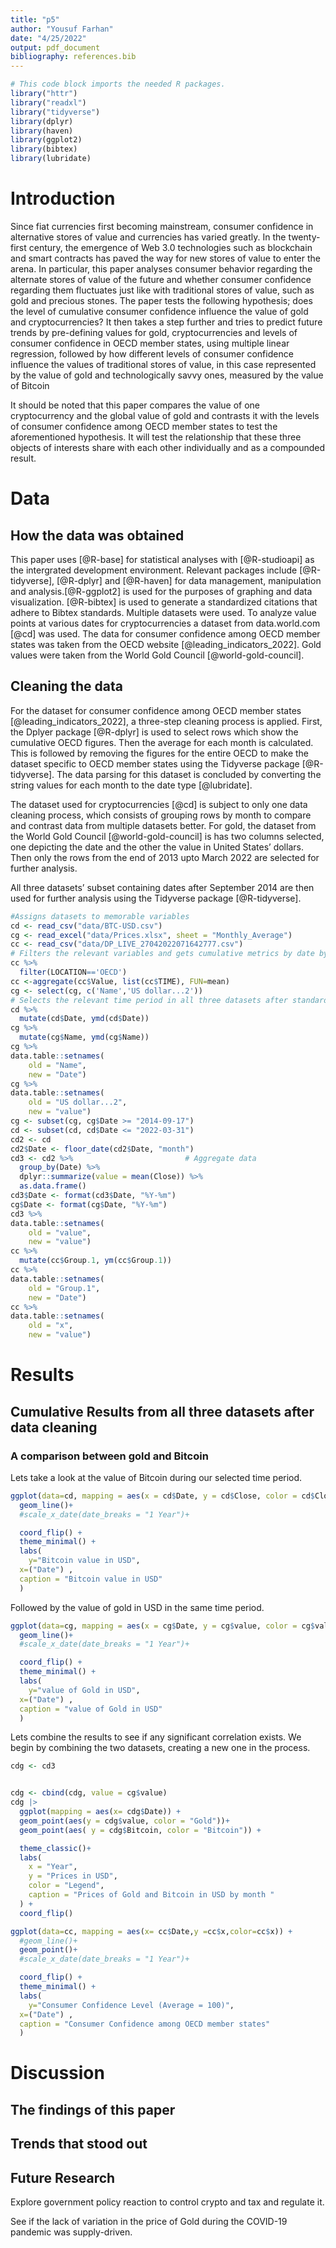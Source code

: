 ```yaml
---
title: "p5"
author: "Yousuf Farhan"
date: "4/25/2022"
output: pdf_document
bibliography: references.bib 
---
```


```r
# This code block imports the needed R packages.
library("httr")
library("readxl")
library("tidyverse")
library(dplyr)
library(haven)
library(ggplot2)
library(bibtex)
library(lubridate)
```
```{=tex}
\begin{centering}
{\bf Abstract}
\\
Inaccurate forecasting, even if used to increase consumer confidence, seems to create catastrophic long-term results. By analyzing once-booming economies which experienced such catastrophes based on data provided by the IMF, we reach a conclusion that verifies just that; disproportionate, positive economic expectations are a precursor to economic collapse. Baseless yet optimistic forecasts made by private entities tend to yield similar results; overt optimism in forecasts may or may not facilitate short-term booms, but they do tend to wreck long-term havoc. This reproduction analyzes Beaudry and Willem's (2021), however, a notable observation is also made. A minor critique of their formula to calculate aggregates leads us to recomputing these values, which show their results to be slightly exaggerated, but their point is still applicable.
\end{centering}
```

\newpage


# Introduction

Since fiat currencies first becoming mainstream, consumer confidence in alternative stores of value and currencies has varied greatly. In the twenty-first century, the emergence of Web 3.0 technologies such as blockchain and smart contracts has paved the way for new stores of value to enter the arena. In particular, this paper analyses consumer behavior regarding the alternate stores of value of the future and whether consumer confidence regarding them fluctuates just like with traditional stores of value, such as gold and precious stones. The paper tests the following hypothesis; does the level of cumulative consumer confidence influence the value of gold and cryptocurrencies? It then takes a step further and tries to predict future trends by pre-defining values for gold, cryptocurrencies and levels of consumer confidence in OECD member states, using multiple linear regression, followed by how different levels of consumer confidence influence the values of traditional stores of value, in this case represented by the value of gold and technologically savvy ones, measured by the value of Bitcoin

It should be noted that this paper compares the value of one cryptocurrency and the global value of gold and contrasts it with the levels of consumer confidence among OECD member states to test the aforementioned hypothesis. It will test the relationship that these three objects of interests share with each other individually and as a compounded result. 


\newpage


# Data

## How the data was obtained
This paper uses [@R-base] for statistical analyses with [@R-studioapi] as the intergrated development environment. Relevant packages include [@R-tidyverse], [@R-dplyr] and [@R-haven] for data management, manipulation and analysis.[@R-ggplot2] is used for the purposes of graphing and data visualization. [@R-bibtex] is used to generate a standardized citations that adhere to Bibtex standards. Multiple datasets were used. To analyze value points at various dates for cryptocurrencies a dataset from data.world.com [@cd] was used. The data for consumer confidence among OECD member states was taken from the OECD website [@leading_indicators_2022]. Gold values were taken from the World Gold Council [@world-gold-council].

## Cleaning the data

For the dataset for consumer confidence among OECD member states [@leading_indicators_2022], a three-step cleaning process is applied. First, the Dplyer package [@R-dplyr] is used to select rows which show the cumulative OECD figures. Then the average for each month is calculated. This is followed by removing the figures for the entire OECD to make the dataset specific to OECD member states using the Tidyverse package [@R-tidyverse]. The data parsing for this dataset is concluded by converting the string values for each month to the date type [@lubridate].

The dataset used for cryptocurrencies [@cd] is subject to only one data cleaning process, which consists of grouping rows by month to compare and contrast data from multiple datasets better. For gold, the dataset from the World Gold Council [@world-gold-council] is has two columns selected, one depicting the date and the other the value in United States' dollars. Then only the rows from the end of 2013 upto March 2022 are selected for further analysis.

All three datasets' subset containing dates after September 2014 are then used for further analysis using the Tidyverse package [@R-tidyverse].     
```r
#Assigns datasets to memorable variables
cd <- read_csv("data/BTC-USD.csv")
cg <- read_excel("data/Prices.xlsx", sheet = "Monthly_Average")
cc <- read_csv("data/DP_LIVE_27042022071642777.csv")
# Filters the relevant variables and gets cumulative metrics by date by taking the per monthly average
cc %>%
  filter(LOCATION=='OECD')
cc <-aggregate(cc$Value, list(cc$TIME), FUN=mean)
cg <- select(cg, c('Name','US dollar...2'))
# Selects the relevant time period in all three datasets after standardizing date formats and column names
cd %>%
  mutate(cd$Date, ymd(cd$Date))
cg %>%
  mutate(cg$Name, ymd(cg$Name)) 
cg %>% 
data.table::setnames(
    old = "Name",
    new = "Date")
cg %>% 
data.table::setnames(
    old = "US dollar...2",
    new = "value")
cg <- subset(cg, cg$Date >= "2014-09-17")
cd <- subset(cd, cd$Date <= "2022-03-31")
cd2 <- cd
cd2$Date <- floor_date(cd2$Date, "month")
cd3 <- cd2 %>%                         # Aggregate data
  group_by(Date) %>% 
  dplyr::summarize(value = mean(Close)) %>% 
  as.data.frame()
cd3$Date <- format(cd3$Date, "%Y-%m")
cg$Date <- format(cg$Date, "%Y-%m")
cd3 %>% 
data.table::setnames(
    old = "value",
    new = "value")
cc %>%
  mutate(cc$Group.1, ym(cc$Group.1))
cc %>% 
data.table::setnames(
    old = "Group.1",
    new = "Date")
cc %>% 
data.table::setnames(
    old = "x",
    new = "value")

```

\newpage

# Results


## Cumulative Results from all three datasets after data cleaning

### A comparison between gold and Bitcoin

Lets take a look at the value of Bitcoin during our selected time period.
  

```r
ggplot(data=cd, mapping = aes(x = cd$Date, y = cd$Close, color = cd$Close))+
  geom_line()+
  #scale_x_date(date_breaks = "1 Year")+

  coord_flip() +
  theme_minimal() +
  labs(
    y="Bitcoin value in USD",
  x=("Date") ,
  caption = "Bitcoin value in USD"
  )
```

\newpage

Followed by the value of gold in USD in the same time period.

```r
ggplot(data=cg, mapping = aes(x = cg$Date, y = cg$value, color = cg$value))+
  geom_line()+
  #scale_x_date(date_breaks = "1 Year")+

  coord_flip() +
  theme_minimal() +
  labs(
    y="value of Gold in USD",
  x=("Date") ,
  caption = "value of Gold in USD"
  )
```
\newpage

Lets combine the results to see if any significant correlation exists. We begin by combining the two datasets, creating a new one in the process.

```r
cdg <- cd3


cdg <- cbind(cdg, value = cg$value)
cdg |>
  ggplot(mapping = aes(x= cdg$Date)) +
  geom_point(aes(y = cdg$value, color = "Gold"))+
  geom_point(aes( y = cdg$Bitcoin, color = "Bitcoin")) +

  theme_classic()+
  labs(
    x = "Year",
    y = "Prices in USD",
    color = "Legend",
    caption = "Prices of Gold and Bitcoin in USD by month "
  ) +
  coord_flip()

```

\newpage


```r
ggplot(data=cc, mapping = aes(x= cc$Date,y =cc$x,color=cc$x)) +
  #geom_line()+
  geom_point()+
  #scale_x_date(date_breaks = "1 Year")+

  coord_flip() +
  theme_minimal() +
  labs(
    y="Consumer Confidence Level (Average = 100)",
  x=("Date") ,
  caption = "Consumer Confidence among OECD member states"
  )
```

\newpage

# Discussion

## The findings of this paper

## Trends that stood out


## Future Research

Explore government policy reaction to control crypto and tax and regulate it.

See if the lack of variation in the price of Gold during the COVID-19 pandemic was supply-driven.


\newpage